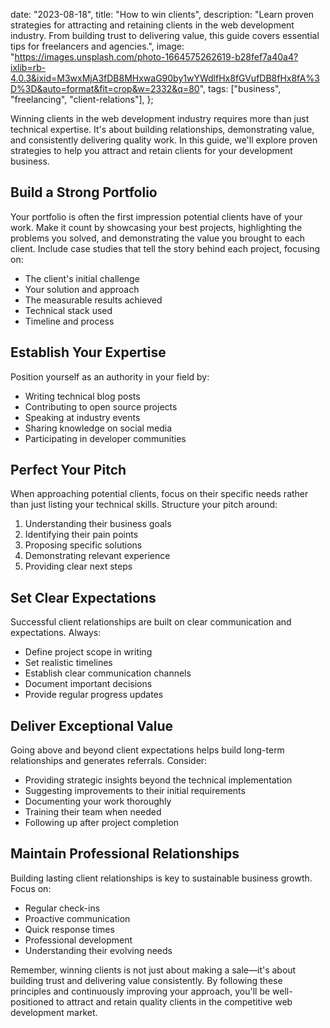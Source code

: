 
  date: "2023-08-18",
  title: "How to win clients",
  description:
    "Learn proven strategies for attracting and retaining clients in the web development industry. From building trust to delivering value, this guide covers essential tips for freelancers and agencies.",
  image:
    "https://images.unsplash.com/photo-1664575262619-b28fef7a40a4?ixlib=rb-4.0.3&ixid=M3wxMjA3fDB8MHxwaG90by1wYWdlfHx8fGVufDB8fHx8fA%3D%3D&auto=format&fit=crop&w=2332&q=80",
  tags: ["business", "freelancing", "client-relations"],
};


Winning clients in the web development industry requires more than just technical expertise. It's about building relationships, demonstrating value, and consistently delivering quality work. In this guide, we'll explore proven strategies to help you attract and retain clients for your development business.

## Build a Strong Portfolio

Your portfolio is often the first impression potential clients have of your work. Make it count by showcasing your best projects, highlighting the problems you solved, and demonstrating the value you brought to each client. Include case studies that tell the story behind each project, focusing on:

- The client's initial challenge
- Your solution and approach
- The measurable results achieved
- Technical stack used
- Timeline and process

## Establish Your Expertise

Position yourself as an authority in your field by:

- Writing technical blog posts
- Contributing to open source projects
- Speaking at industry events
- Sharing knowledge on social media
- Participating in developer communities

## Perfect Your Pitch

When approaching potential clients, focus on their specific needs rather than just listing your technical skills. Structure your pitch around:

1. Understanding their business goals
2. Identifying their pain points
3. Proposing specific solutions
4. Demonstrating relevant experience
5. Providing clear next steps

## Set Clear Expectations

Successful client relationships are built on clear communication and expectations. Always:

- Define project scope in writing
- Set realistic timelines
- Establish clear communication channels
- Document important decisions
- Provide regular progress updates

## Deliver Exceptional Value

Going above and beyond client expectations helps build long-term relationships and generates referrals. Consider:

- Providing strategic insights beyond the technical implementation
- Suggesting improvements to their initial requirements
- Documenting your work thoroughly
- Training their team when needed
- Following up after project completion

## Maintain Professional Relationships

Building lasting client relationships is key to sustainable business growth. Focus on:

- Regular check-ins
- Proactive communication
- Quick response times
- Professional development
- Understanding their evolving needs

Remember, winning clients is not just about making a sale—it's about building trust and delivering value consistently. By following these principles and continuously improving your approach, you'll be well-positioned to attract and retain quality clients in the competitive web development market.
